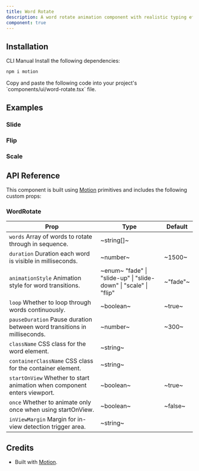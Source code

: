 ```yaml
---
title: Word Rotate
description: A word rotate animation component with realistic typing effects and customizable cursor.
component: true
---
```


<ExamplePreview path="word-rotate/default" />

## Installation

<Tabs defaultValue="cli">

<TabsList>
  <TabsTrigger value="cli">CLI</TabsTrigger>
  <TabsTrigger value="manual">Manual</TabsTrigger>
</TabsList>

<TabsContent value="cli">
  <CliCommands name="word-rotate" />
</TabsContent>

<TabsContent value="manual">    
<Steps>

<Step>
Install the following dependencies:

```bash
npm i motion
```

</Step>

<Step>
Copy and paste the following code into your project's `components/ui/word-rotate.tsx` file.

<ComponentPreview name="word-rotate" />

</Step>

</Steps>

</TabsContent>

</Tabs>

## Examples

### Slide

<ExamplePreview path="word-rotate/slide" />

### Flip

<ExamplePreview path="word-rotate/flip" />

### Scale

<ExamplePreview path="word-rotate/scale" />

## API Reference

This component is built using [Motion](https://motion.dev/) primitives and includes the following custom props:

### WordRotate

| **Prop**                                                                                            | **Type**                                                                                      | **Default** |
| --------------------------------------------------------------------------------------------------- | --------------------------------------------------------------------------------------------- | ----------- |
| `words` <PopoverInfo>Array of words to rotate through in sequence.</PopoverInfo>                    | ~string[]~                                                                                    | <Na/>       |
| `duration` <PopoverInfo>Duration each word is visible in milliseconds.</PopoverInfo>                | ~number~                                                                                      | ~1500~      |
| `animationStyle` <PopoverInfo>Animation style for word transitions.</PopoverInfo>                   | ~enum~ <PopoverInfo> "fade" \| "slide-up" \| "slide-down" \| "scale" \| "flip" </PopoverInfo> | ~"fade"~    |
| `loop` <PopoverInfo>Whether to loop through words continuously.</PopoverInfo>                       | ~boolean~                                                                                     | ~true~      |
| `pauseDuration` <PopoverInfo>Pause duration between word transitions in milliseconds.</PopoverInfo> | ~number~                                                                                      | ~300~       |
| `className` <PopoverInfo>CSS class for the word element.</PopoverInfo>                              | ~string~                                                                                      | <Na/>       |
| `containerClassName` <PopoverInfo>CSS class for the container element.</PopoverInfo>                | ~string~                                                                                      | <Na/>       |
| `startOnView` <PopoverInfo>Whether to start animation when component enters viewport.</PopoverInfo> | ~boolean~                                                                                     | ~true~      |
| `once` <PopoverInfo>Whether to animate only once when using startOnView.</PopoverInfo>              | ~boolean~                                                                                     | ~false~     |
| `inViewMargin` <PopoverInfo>Margin for in-view detection trigger area.</PopoverInfo>                | ~string~                                                                                      | <Na/>       |

## Credits

- Built with [Motion](https://motion.dev/).

